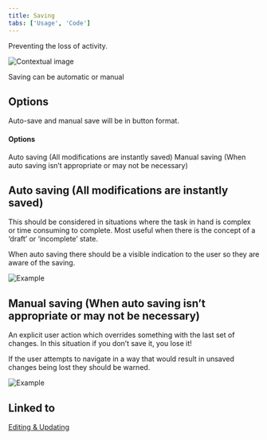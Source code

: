 ```yaml
---
title: Saving
tabs: ['Usage', 'Code']
---
```


<PageDescription>

  Preventing the loss of activity.

</PageDescription>

<Row>
  <Column colLg={8}>

![Contextual image](images/0.png)

  </Column>
</Row>

Saving can be automatic or manual

## Options
Auto-save and manual save will be in button format.

#### Options

<AnchorLinks>
  <AnchorLink to="#auto-saving-all-modifications-are-instantly-saved">Auto saving (All modifications are instantly saved)</AnchorLink>
  <AnchorLink to="#manual-saving-when-auto-saving-isnt-appropriate-or-may-not-be-necessary">Manual saving (When auto saving isn’t appropriate or may not be necessary)</AnchorLink>
</AnchorLinks>

## Auto saving (All modifications are instantly saved)

This should be considered in situations where the task in hand is complex or
time consuming to complete. Most useful when there is the concept of a ‘draft’
or ‘incomplete’ state.

When auto saving there should be a visible indication to the user so they are
aware of the saving.

<Row>
 <Column colMd={6} colLg={6}>

![Example](images/1.png)

 </Column>
</Row>

## Manual saving (When auto saving isn’t appropriate or may not be necessary)

An explicit user action which overrides something with the last set of
changes. In this situation if you don’t save it, you lose it!

If the user attempts to navigate in a way that would result in unsaved
changes being lost they should be warned.

<Row>
 <Column colMd={6} colLg={6}>

![Example](images/2.png)

 </Column>
</Row>

## Linked to

[Editing & Updating](/patterns/edit)
